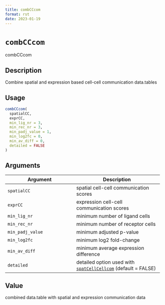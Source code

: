```yaml
--- 
title: combCCcom 
format: rst 
date: 2023-01-19 
--- 
```

# `combCCcom`

combCCcom


## Description

Combine spatial and expression based cell-cell communication data.tables


## Usage

```r
combCCcom(
  spatialCC,
  exprCC,
  min_lig_nr = 3,
  min_rec_nr = 3,
  min_padj_value = 1,
  min_log2fc = 0,
  min_av_diff = 0,
  detailed = FALSE
)
```


## Arguments

Argument      |Description
------------- |----------------
`spatialCC`     |     spatial cell-cell communication scores
`exprCC`     |     expression cell-cell communication scores
`min_lig_nr`     |     minimum number of ligand cells
`min_rec_nr`     |     minimum number of receptor cells
`min_padj_value`     |     minimum adjusted p-value
`min_log2fc`     |     minimum log2 fold-change
`min_av_diff`     |     minimum average expression difference
`detailed`     |     detailed option used with [`spatCellCellcom`](#spatcellcellcom) (default = FALSE)


## Value

combined data.table with spatial and expression communication data


